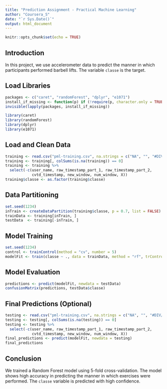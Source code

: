 ```yaml
---
title: "Prediction Assignment - Practical Machine Learning"
author: "Coursera_S"
date: "`r Sys.Date()`"
output: html_document
---
```


```r
knitr::opts_chunk$set(echo = TRUE)
```

## Introduction

In this project, we use accelerometer data to predict the manner in which participants performed barbell lifts. The variable `classe` is the target.

## Load Libraries

```r
packages <- c("caret", "randomForest", "dplyr", "e1071")
install_if_missing <- function(p) if (!require(p, character.only = TRUE)) install.packages(p, dependencies = TRUE)
invisible(lapply(packages, install_if_missing))

library(caret)
library(randomForest)
library(dplyr)
library(e1071)
```

## Load and Clean Data

```r
training <- read.csv("pml-training.csv", na.strings = c("NA", "", "#DIV/0!"))
training <- training[, colSums(is.na(training)) == 0]
training <- training %>%
  select(-c(user_name, raw_timestamp_part_1, raw_timestamp_part_2, 
            cvtd_timestamp, new_window, num_window, X))
training$classe <- as.factor(training$classe)
```

## Data Partitioning

```r
set.seed(1234)
inTrain <- createDataPartition(training$classe, p = 0.7, list = FALSE)
trainData <- training[inTrain, ]
testData  <- training[-inTrain, ]
```

## Model Training

```r
set.seed(1234)
control <- trainControl(method = "cv", number = 5)
modelFit <- train(classe ~ ., data = trainData, method = "rf", trControl = control)
```

## Model Evaluation

```r
predictions <- predict(modelFit, newdata = testData)
confusionMatrix(predictions, testData$classe)
```

## Final Predictions (Optional)

```r
testing <- read.csv("pml-training.csv", na.strings = c("NA", "", "#DIV/0!"))
testing <- testing[, colSums(is.na(testing)) == 0]
testing <- testing %>%
  select(-c(user_name, raw_timestamp_part_1, raw_timestamp_part_2, 
            cvtd_timestamp, new_window, num_window, X))
final_predictions <- predict(modelFit, newdata = testing)
final_predictions
```

## Conclusion

We trained a Random Forest model using 5-fold cross-validation. The model shows high accuracy in predicting the manner in which exercises were performed. The `classe` variable is predicted with high confidence.
